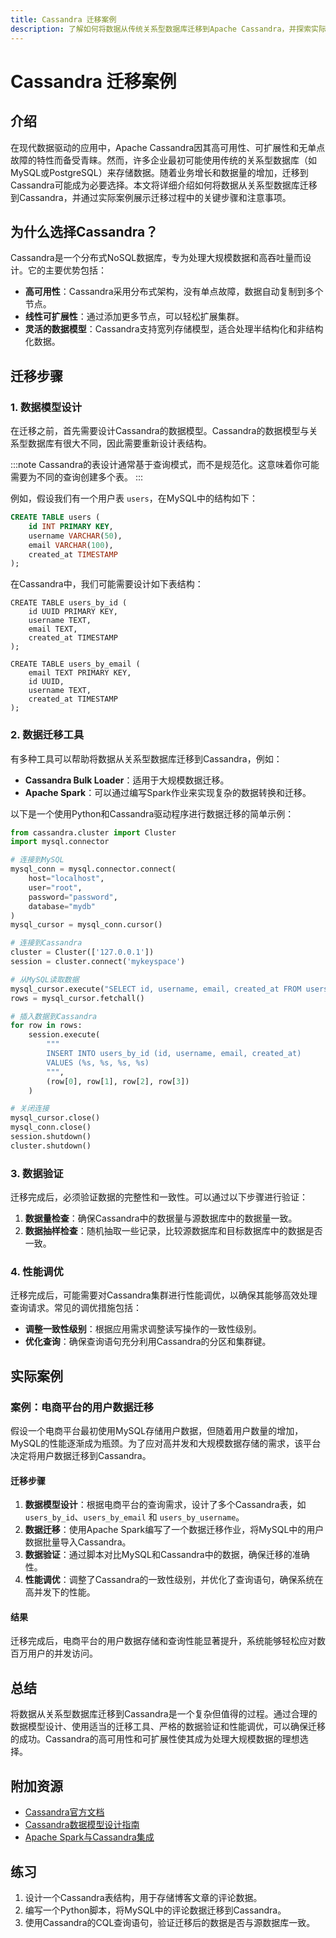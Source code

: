 ```yaml
---
title: Cassandra 迁移案例
description: 了解如何将数据从传统关系型数据库迁移到Apache Cassandra，并探索实际应用场景和最佳实践。
---
```


# Cassandra 迁移案例

## 介绍

在现代数据驱动的应用中，Apache Cassandra因其高可用性、可扩展性和无单点故障的特性而备受青睐。然而，许多企业最初可能使用传统的关系型数据库（如MySQL或PostgreSQL）来存储数据。随着业务增长和数据量的增加，迁移到Cassandra可能成为必要选择。本文将详细介绍如何将数据从关系型数据库迁移到Cassandra，并通过实际案例展示迁移过程中的关键步骤和注意事项。

## 为什么选择Cassandra？

Cassandra是一个分布式NoSQL数据库，专为处理大规模数据和高吞吐量而设计。它的主要优势包括：

- **高可用性**：Cassandra采用分布式架构，没有单点故障，数据自动复制到多个节点。
- **线性可扩展性**：通过添加更多节点，可以轻松扩展集群。
- **灵活的数据模型**：Cassandra支持宽列存储模型，适合处理半结构化和非结构化数据。

## 迁移步骤

### 1. 数据模型设计

在迁移之前，首先需要设计Cassandra的数据模型。Cassandra的数据模型与关系型数据库有很大不同，因此需要重新设计表结构。

:::note
Cassandra的表设计通常基于查询模式，而不是规范化。这意味着你可能需要为不同的查询创建多个表。
:::

例如，假设我们有一个用户表 `users`，在MySQL中的结构如下：

```sql
CREATE TABLE users (
    id INT PRIMARY KEY,
    username VARCHAR(50),
    email VARCHAR(100),
    created_at TIMESTAMP
);
```

在Cassandra中，我们可能需要设计如下表结构：

```cql
CREATE TABLE users_by_id (
    id UUID PRIMARY KEY,
    username TEXT,
    email TEXT,
    created_at TIMESTAMP
);

CREATE TABLE users_by_email (
    email TEXT PRIMARY KEY,
    id UUID,
    username TEXT,
    created_at TIMESTAMP
);
```

### 2. 数据迁移工具

有多种工具可以帮助将数据从关系型数据库迁移到Cassandra，例如：

- **Cassandra Bulk Loader**：适用于大规模数据迁移。
- **Apache Spark**：可以通过编写Spark作业来实现复杂的数据转换和迁移。

以下是一个使用Python和Cassandra驱动程序进行数据迁移的简单示例：

```python
from cassandra.cluster import Cluster
import mysql.connector

# 连接到MySQL
mysql_conn = mysql.connector.connect(
    host="localhost",
    user="root",
    password="password",
    database="mydb"
)
mysql_cursor = mysql_conn.cursor()

# 连接到Cassandra
cluster = Cluster(['127.0.0.1'])
session = cluster.connect('mykeyspace')

# 从MySQL读取数据
mysql_cursor.execute("SELECT id, username, email, created_at FROM users")
rows = mysql_cursor.fetchall()

# 插入数据到Cassandra
for row in rows:
    session.execute(
        """
        INSERT INTO users_by_id (id, username, email, created_at)
        VALUES (%s, %s, %s, %s)
        """,
        (row[0], row[1], row[2], row[3])
    )

# 关闭连接
mysql_cursor.close()
mysql_conn.close()
session.shutdown()
cluster.shutdown()
```

### 3. 数据验证

迁移完成后，必须验证数据的完整性和一致性。可以通过以下步骤进行验证：

1. **数据量检查**：确保Cassandra中的数据量与源数据库中的数据量一致。
2. **数据抽样检查**：随机抽取一些记录，比较源数据库和目标数据库中的数据是否一致。

### 4. 性能调优

迁移完成后，可能需要对Cassandra集群进行性能调优，以确保其能够高效处理查询请求。常见的调优措施包括：

- **调整一致性级别**：根据应用需求调整读写操作的一致性级别。
- **优化查询**：确保查询语句充分利用Cassandra的分区和集群键。

## 实际案例

### 案例：电商平台的用户数据迁移

假设一个电商平台最初使用MySQL存储用户数据，但随着用户数量的增加，MySQL的性能逐渐成为瓶颈。为了应对高并发和大规模数据存储的需求，该平台决定将用户数据迁移到Cassandra。

#### 迁移步骤

1. **数据模型设计**：根据电商平台的查询需求，设计了多个Cassandra表，如 `users_by_id`、`users_by_email` 和 `users_by_username`。
2. **数据迁移**：使用Apache Spark编写了一个数据迁移作业，将MySQL中的用户数据批量导入Cassandra。
3. **数据验证**：通过脚本对比MySQL和Cassandra中的数据，确保迁移的准确性。
4. **性能调优**：调整了Cassandra的一致性级别，并优化了查询语句，确保系统在高并发下的性能。

#### 结果

迁移完成后，电商平台的用户数据存储和查询性能显著提升，系统能够轻松应对数百万用户的并发访问。

## 总结

将数据从关系型数据库迁移到Cassandra是一个复杂但值得的过程。通过合理的数据模型设计、使用适当的迁移工具、严格的数据验证和性能调优，可以确保迁移的成功。Cassandra的高可用性和可扩展性使其成为处理大规模数据的理想选择。

## 附加资源

- [Cassandra官方文档](https://cassandra.apache.org/doc/latest/)
- [Cassandra数据模型设计指南](https://www.datastax.com/dev/blog/basic-rules-of-cassandra-data-modeling)
- [Apache Spark与Cassandra集成](https://spark.apache.org/docs/latest/sql-data-sources-cassandra.html)

## 练习

1. 设计一个Cassandra表结构，用于存储博客文章的评论数据。
2. 编写一个Python脚本，将MySQL中的评论数据迁移到Cassandra。
3. 使用Cassandra的CQL查询语句，验证迁移后的数据是否与源数据库一致。
